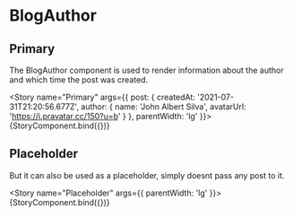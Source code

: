 

<Meta title="blog/BlogAuthor" />

# BlogAuthor

## Primary
The BlogAuthor component is used to render information about the author and which time the post was created.

<Story name="Primary"
  args={{
    post: {
      createdAt: '2021-07-31T21:20:56.677Z',
      author: {
        name: 'John Albert Silva',
        avatarUrl: 'https://i.pravatar.cc/150?u=b'
      }
    },
    parentWidth: 'lg'
  }}>
  {StoryComponent.bind({})}
</Story>

## Placeholder

But it can also be used as a placeholder, simply doesnt pass any post to it.

<Story name="Placeholder"
       args={{
         parentWidth: 'lg'
       }}>
  {StoryComponent.bind({})}
</Story>
